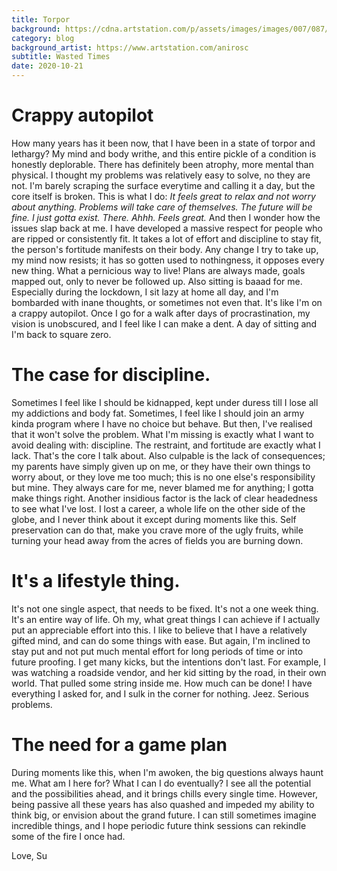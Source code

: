 ```yaml
---
title: Torpor
background: https://cdna.artstation.com/p/assets/images/images/007/087/554/large/ani-roschier-the-infinite-blue-night.jpg
category: blog
background_artist: https://www.artstation.com/anirosc
subtitle: Wasted Times
date: 2020-10-21
---
```


# Crappy autopilot
How many years has it been now, that I have been in a state of torpor and lethargy?
My mind and body writhe, and this entire pickle of a condition is honestly deplorable.
There has definitely been atrophy, more mental than physical. I thought my problems was relatively easy to solve, no they are not.
I'm barely scraping the surface everytime and calling it a day, but the core itself is broken.
This is what I do: 
*It feels great to relax and not worry about anything. Problems will take care of themselves. The future will be fine. I just gotta exist. There. Ahhh. Feels great.*
And then I wonder how the issues slap back at me.
I have developed a massive respect for people who are ripped or consistently fit. It takes a lot of effort and discipline to stay fit, the person's fortitude manifests on their body. 
Any change I try to take up, my mind now resists; it has so gotten used to nothingness, it opposes every new thing. What a pernicious way to live! 
Plans are always made, goals mapped out, only to never be followed up. 
Also sitting is baaad for me.
Especially during the lockdown, I sit lazy at home all day, and I'm bombarded with inane thoughts, or sometimes not even that. It's like I'm on a crappy autopilot. Once I go for a walk after days of procrastination, my vision is unobscured, and I feel like I can make a dent.
A day of sitting and I'm back to square zero.


# The case for discipline.
Sometimes I feel like I should be kidnapped, kept under duress till I lose all my addictions and body fat.
Sometimes, I feel like I should join an army kinda program where I have no choice but behave.
But then, I've realised that it won't solve the problem. What I'm missing is exactly what I want to avoid dealing with: discipline.
The restraint, and fortitude are exactly what I lack. That's the core I talk about.
Also culpable is the lack of consequences; my parents have simply given up on me, or they have their own things to worry about, or they love me too much; this is no one else's responsibility but mine. They always care for me, never blamed me for anything; I gotta make things right. 
Another insidious factor is the lack of clear headedness to see what I've lost. I lost a career, a whole life on the other side of the globe, and I never think about it except during moments like this. Self preservation can do that, make you crave more of the ugly fruits, while turning your head away from the acres of fields you are burning down.

# It's a lifestyle thing.
It's not one single aspect, that needs to be fixed.
It's not a one week thing. 
It's an entire way of life. 
Oh my, what great things I can achieve if I actually put an appreciable effort into this.
I like to believe that I have a relatively gifted mind, and can do some things with ease. But again, I'm inclined to stay put and not put much mental effort for long periods of time or into future proofing.
I get many kicks, but the intentions don't last. For example, I was watching a roadside vendor, and her kid sitting by the road, in their own world. That pulled some string inside me. How much can be done! I have everything I asked for, and I sulk in the corner for nothing.
Jeez. Serious problems. 

# The need for a game plan
During moments like this, when I'm awoken, the big questions always haunt me.
What am I here for? What I can I do eventually?
I see all the potential and the possibilities ahead, and it brings chills every single time. 
However, being passive all these years has also quashed and impeded my ability to think big, or envision about the grand future.
I can still sometimes imagine incredible things, and I hope periodic future think sessions can rekindle some of the fire I once had. 

Love, 
Su
